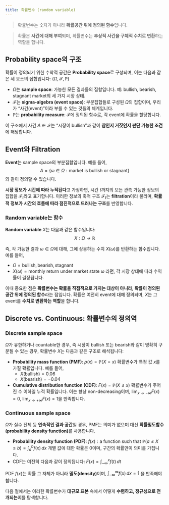 ```yaml
---
title: 확률변수 (random variable)
---
```

> 확률변수는 숫자가 아니라 **확률공간 위에 정의된 함수**입니다.

> 확률은 **사건에 대해 부여**되며, 확률변수는 **추상적 사건을 구체적 수치로 변환**하는 역할을 합니다.

## Probability space의 구조

확률이 정의되기 위한 수학적 공간은 **Probability space**로 구성되며, 이는 다음과 같은 세 요소의 집합입니다: $(\Omega, \mathcal{F}, \mathbb{P})$

- $\Omega$는 **sample space**: 가능한 모든 결과들의 집합입니다. 예: bullish, bearish, stagnant market의 세 가지 시장 상태.
- $\mathcal{F}$는 **sigma-algebra (event space)**: 부분집합들로 구성된 $\Omega$의 집합이며, 우리가 “사건(event)”이라 부를 수 있는 것들의 체계입니다.
- $\mathbb{P}$는 **probability measure**: $\mathcal{F}$에 정의된 함수로, 각 event에 확률을 할당합니다.

이 구조에서 사건 $A \in \mathcal{F}$는 “시장이 bullish”과 같이 **참인지 거짓인지 판단 가능한 조건**에 해당합니다.

## Event와 Filtration

**Event**는 sample space의 부분집합입니다. 
예를 들어, 
$$A = \{\omega \in \Omega: \text{market is bullish or stagnant} \}$$
와 같이 정의할 수 있습니다.

**시장 정보가 시간에 따라 누적된다**고 가정하면, 시간 $t$까지의 모든 관측 가능한 정보의 집합을 $\mathcal{F}_t$라고 표기합니다. 이러한 정보의 축적 구조 
${\mathcal{F}_t}$는 **filtration**이라 불리며, 
**확률적 정보가 시간의 흐름에 따라 점진적으로 드러나는 구조**를 반영합니다.

### Random variable는 함수

**Random variable** $X$는 다음과 같은 함수입니다:
$$X: \Omega \rightarrow \mathbb{R}$$

즉, 각 가능한 결과 $\omega \in \Omega$에 대해, 그에 상응하는 수치 $X(\omega)$를 반환하는 함수입니다. 예를 들어,

- $\Omega = {\text{bullish}, \text{bearish}, \text{stagnant}}$
- $X(\omega) = \text{monthly return under market state } \omega$  라면, 각 시장 상태에 따라 수익률이 결정됩니다.

이때 중요한 점은 **확률변수는 확률을 직접적으로 가지는 대상이 아니라**, **확률이 정의된 공간 위에 정의된 함수**라는 점입니다. 확률은 여전히 event에 대해 정의되며, $X$는 그 event를 **수치로 변환하는 역할**을 합니다.


## Discrete vs. Continuous: 확률변수의 정의역

### Discrete sample space

$\Omega$가 유한하거나 countable한 경우, 즉 시장이 bullish 또는 bearish와 같이 명확히 구분될 수 있는 경우, 확률변수 $X$는 다음과 같은 구조로 해석됩니다:

- **Probability mass function (PMF)**:  $p(x) = \mathbb{P}(X = x)$ 
    확률변수가 특정 값 $x$를 가질 확률입니다. 예를 들어,
    - $X(\text{bullish}) = 0.06$
    - $X(\text{bearish}) = -0.04$ 
- **Cumulative distribution function (CDF)**:  $F(x) = \mathbb{P}(X \leq x)$
    확률변수가 주어진 수 이하일 누적 확률입니다.  이는 항상 non-decreasing이며, $\lim_{x \to -\infty} F(x) = 0$, $\lim_{x \to +\infty} F(x) = 1$을 만족합니다.

### Continuous sample space

$\Omega$가 실수 전체 등 **연속적인 결과 공간**일 경우, PMF는 의미가 없으며 대신 **확률밀도함수(probability density function)**를 사용합니다.

- **Probability density function (PDF)**:  $f(x): \text{a function such that } \mathbb{P}(a \leq X \leq b) = \int_a^b f(x)\, dx$ 개별 값에 대한 확률은 0이며, 구간의 확률만이 의미를 가집니다.
- CDF는 여전히 다음과 같이 정의됩니다:  $F(x) = \int_{-\infty}^x f(t)\, dt$

PDF $f(x)$는 확률 그 자체가 아니라 **밀도(density)**이며,  $\int_{-\infty}^{\infty} f(x)\, dx = 1$ 을 만족해야 합니다.


다음 절에서는 이러한 확률변수가 **대규모 표본** 속에서 어떻게 **수렴하고, 정규성으로 전개되는지**를 탐색합니다.